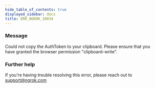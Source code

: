 ```yaml
---
hide_table_of_contents: true
displayed_sidebar: docs
title: ERR_NGROK_10034
---
```


### Message

Could not copy the AuthToken to your clipboard. Please ensure that you have granted the browser permission "clipboard-write".

### Further help

If you're having trouble resolving this error, please reach out to [support@ngrok.com](mailto:support@ngrok.com?subject=Help%20with%20ERR_NGROK_10034)
